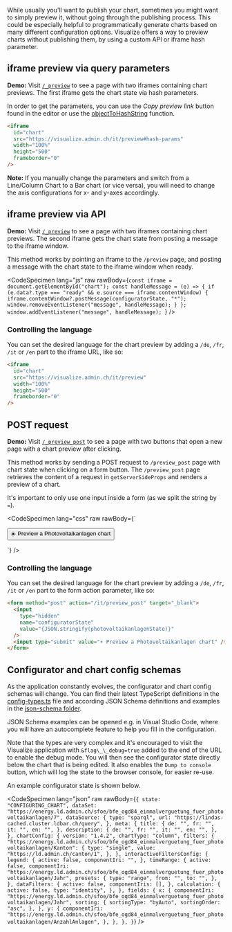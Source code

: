 <style>{`
  table:not([class]) {
     margin-top: 1rem;
     font-size: 0.875rem;
     cell-spacing: none;
     border-spacing: 0;
     border-collapse: collapse;
  }

  table:not([class]) tr:nth-child(2n) {
    background: #eee;
  }

  table:not([class]) td, table:not([class]) th {
    border-bottom: #ccc 1px solid;
    margin-top: 0;
    padding: 0.25rem 0.5rem;
  }

  table:not([class]) tr {
    margin-bottom: 0;
  }

  li > code {
    font-size: 0.875rem;
  }
`}</style>

While usually you'll want to publish your chart, sometimes you might want to
simply preview it, without going through the publishing process. This could be
especially helpful to programmatically generate charts based on many different
configuration options. Visualize offers a way to preview charts without
publishing them, by using a custom API or iframe hash parameter.

## iframe preview via query parameters

**Demo:** Visit <a href="/_preview" target="_blank">`/_preview`</a> to see a
page with two iframes containing chart previews. The first iframe gets the chart
state via hash parameters.

In order to get the parameters, you can use the _Copy preview link_ button found
in the editor or use the
[objectToHashString](https://github.com/visualize-admin/visualization-tool/blob/main/app/utils/hash-utils.ts)
function.

```html
<iframe
  id="chart"
  src="https://visualize.admin.ch/it/preview#hash-params"
  width="100%"
  height="500"
  frameborder="0"
/>
```

**Note:** If you manually change the parameters and switch from a Line/Column Chart
to a Bar chart (or vice versa), you will need to change the axis configurations for x-
and y-axes accordingly.

## iframe preview via API

**Demo:** Visit <a href="/_preview" target="_blank">`/_preview`</a> to see a
page with two iframes containing chart previews. The second iframe gets the
chart state from posting a message to the iframe window.

This method works by pointing an iframe to the `/preview` page, and posting a
message with the chart state to the iframe window when ready.

<CodeSpecimen
  lang="js"
  raw
  rawBody={`const iframe = document.getElementById("chart");
const handleMessage = (e) => {
  if (e.data?.type === "ready" && e.source === iframe.contentWindow) {
    iframe.contentWindow?.postMessage(configuratorState, "*");
    window.removeEventListener("message", handleMessage);
  }
};
window.addEventListener("message", handleMessage);
`}
/>

### Controlling the language

You can set the desired language for the chart preview by adding a `/de`, `/fr`,
`/it` or `/en` part to the iframe URL, like so:

```html
<iframe
  id="chart"
  src="https://visualize.admin.ch/it/preview"
  width="100%"
  height="500"
  frameborder="0"
/>
```

## POST request

**Demo:** Visit <a href="/_preview_post" target="_blank">`/_preview_post`</a> to
see a page with two buttons that open a new page with a chart preview after
clicking.

This method works by sending a POST request to `/preview_post` page with chart
state when clicking on a form button. The `/preview_post` page retrieves the
content of a request in `getServerSideProps` and renders a preview of a chart.

It's important to only use one input inside a form (as we split the string by
`=`).

<CodeSpecimen
  lang="css"
  raw
  rawBody={`<form method="post" action="/preview_post" target="_blank">
  <input
    type="hidden"
    name="configuratorState"
    value={JSON.stringify(photovoltaikanlagenState)}
  />
  <input type="submit" value="☀️ Preview a Photovoltaikanlagen chart" />
</form>`}
/>

### Controlling the language

You can set the desired language for the chart preview by adding a `/de`, `/fr`,
`/it` or `/en` part to the form action parameter, like so:

```html
<form method="post" action="/it/preview_post" target="_blank">
  <input
    type="hidden"
    name="configuratorState"
    value="{JSON.stringify(photovoltaikanlagenState)}"
  />
  <input type="submit" value="☀️ Preview a Photovoltaikanlagen chart" />
</form>
```

## Configurator and chart config schemas

As the application constantly evolves, the configurator and chart config schemas
will change. You can find their latest TypeScript definitions in the
[config-types.ts](https://github.com/visualize-admin/visualization-tool/blob/main/app/config-types.ts)
file and according JSON Schema definitions and examples in the
[json-schema folder](https://github.com/visualize-admin/visualization-tool/tree/main/app/public/json-schema).

JSON Schema examples can be opened e.g. in Visual Studio Code, where you will
have an autocomplete feature to help you fill in the configuration.

Note that the types are very complex and it's encouraged to visit the Visualize
application with `&flag\_\_debug=true` added to the end of the URL to enable the
debug mode. You will then see the configurator state directly below the chart
that is being edited. It also enables the `Dump to console` button, which will
log the state to the browser console, for easier re-use.

An example configurator state is shown below.

<CodeSpecimen
  lang="json"
  raw
  rawBody={`{
  state: "CONFIGURING_CHART",
  dataSet:
    "https://energy.ld.admin.ch/sfoe/bfe_ogd84_einmalverguetung_fuer_photovoltaikanlagen/7",
  dataSource: {
    type: "sparql",
    url: "https://lindas-cached.cluster.ldbar.ch/query",
  },
  meta: {
    title: {
      de: "",
      fr: "",
      it: "",
      en: "",
    },
    description: {
      de: "",
      fr: "",
      it: "",
      en: "",
    },
  },
  chartConfig: {
    version: "1.4.2",
    chartType: "column",
    filters: {
      "https://energy.ld.admin.ch/sfoe/bfe_ogd84_einmalverguetung_fuer_photovoltaikanlagen/Kanton":
        {
          type: "single",
          value: "https://ld.admin.ch/canton/1",
        },
    },
    interactiveFiltersConfig: {
      legend: {
        active: false,
        componentIri: "",
      },
      timeRange: {
        active: false,
        componentIri:
          "https://energy.ld.admin.ch/sfoe/bfe_ogd84_einmalverguetung_fuer_photovoltaikanlagen/Jahr",
        presets: {
          type: "range",
          from: "",
          to: "",
        },
      },
      dataFilters: {
        active: false,
        componentIris: [],
      },
      calculation: {
        active: false,
        type: "identity",
      },
    },
    fields: {
      x: {
        componentIri:
          "https://energy.ld.admin.ch/sfoe/bfe_ogd84_einmalverguetung_fuer_photovoltaikanlagen/Jahr",
        sorting: {
          sortingType: "byAuto",
          sortingOrder: "asc",
        },
      },
      y: {
        componentIri:
          "https://energy.ld.admin.ch/sfoe/bfe_ogd84_einmalverguetung_fuer_photovoltaikanlagen/AnzahlAnlagen",
      },
    },
  },
}`}
/>
